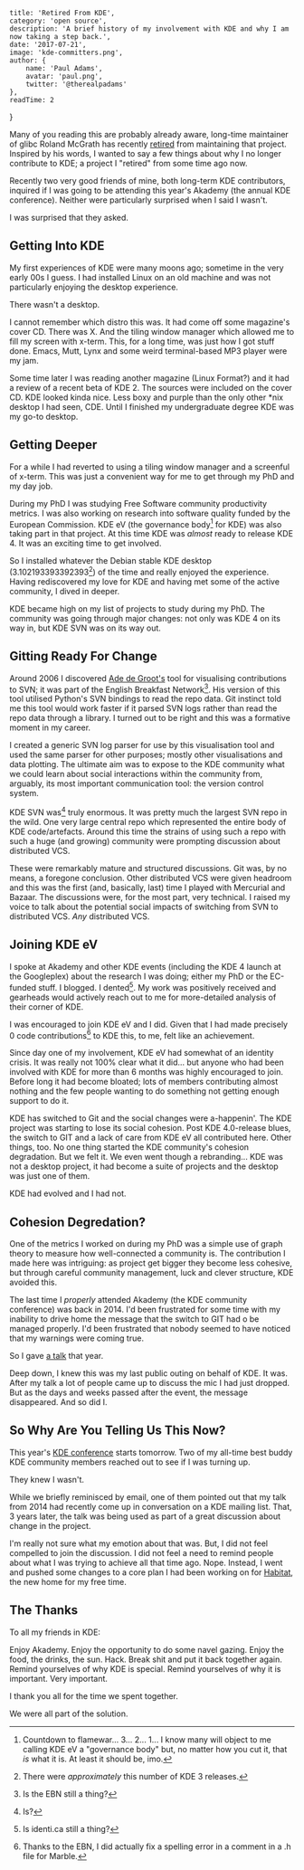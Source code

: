 
    title: 'Retired From KDE',
    category: 'open source',
    description: 'A brief history of my involvement with KDE and why I am now taking a step back.',
    date: '2017-07-21',
    image: 'kde-committers.png',
    author: {
        name: 'Paul Adams',
        avatar: 'paul.png',
        twitter: '@therealpadams'
    },
    readTime: 2
}


Many of you reading this are probably already aware, long-time
maintainer of glibc Roland McGrath has recently
[retired](https://www.theregister.co.uk/2017/07/10/glibc_maintainer_roland_mcgrath_steps_down/)
from maintaining that project. Inspired by his words, I wanted to say
a few things about why I no longer contribute to KDE; a project I
"retired" from some time ago now.

Recently two very good friends of mine, both long-term KDE
contributors, inquired if I was going to be attending this year's
Akademy (the annual KDE conference). Neither were particularly
surprised when I said I wasn't.

I was surprised that they asked.

## Getting Into KDE

My first experiences of KDE were many moons ago; sometime in the very
early 00s I guess. I had installed Linux on an old machine and was not
particularly enjoying the desktop experience.

There wasn't a desktop.

I cannot remember which distro this was. It had come off some
magazine's cover CD. There was X. And the tiling window manager which
allowed me to fill my screen with x-term. This, for a long time, was
just how I got stuff done. Emacs, Mutt, Lynx and some weird
terminal-based MP3 player were my jam.

Some time later I was reading another magazine (Linux Format?) and it
had a review of a recent beta of KDE 2. The sources were included on
the cover CD. KDE looked kinda nice. Less boxy and purple than the
only other *nix desktop I had seen, CDE. Until I finished my
undergraduate degree KDE was my go-to desktop.

## Getting Deeper

For a while I had reverted to using a tiling window manager and a
screenful of x-term. This was just a convenient way for me to get
through my PhD and my day job.

During my PhD I was studying Free Software community productivity
metrics. I was also working on research into software quality funded
by the European Commission. KDE eV (the governance body[^1] for KDE)
was also taking part in that project. At this time KDE was _almost_
ready to release KDE 4. It was an exciting time to get involved.

So I installed whatever the Debian stable KDE desktop
(3.102193393392393[^2]) of the time and really enjoyed the
experience. Having rediscovered my love for KDE and having met some of
the active community, I dived in deeper.

KDE became high on my list of projects to study during my PhD. The
community was going through major changes: not only was KDE 4 on its
way in, but KDE SVN was on its way out.

## Gitting Ready For Change

Around 2006 I discovered [Ade de
Groot's](https://en.wikipedia.org/wiki/Adriaan_de_Groot_(software_developer))
tool for visualising contributions to SVN; it was part of the English
Breakfast Network[^3]. His version of this tool utilised Python's SVN
bindings to read the repo data. Git instinct told me this tool would
work faster if it parsed SVN logs rather than read the repo data
through a library. I turned out to be right and this was a formative
moment in my career.

I created a generic SVN log parser for use by this visualisation tool
and used the same parser for other purposes; mostly other
visualisations and data plotting. The ultimate aim was to expose to
the KDE community what we could learn about social interactions within
the community from, arguably, its most important communication tool:
the version control system.

KDE SVN was[^4] truly enormous. It was pretty much the largest SVN
repo in the wild. One very large central repo which represented the
entire body of KDE code/artefacts. Around this time the strains of
using such a repo with such a huge (and growing) community were
prompting discussion about distributed VCS.

These were remarkably mature and structured discussions. Git was, by
no means, a foregone conclusion. Other distributed VCS were given
headroom and this was the first (and, basically, last) time I played
with Mercurial and Bazaar. The discussions were, for the most part,
very technical. I raised my voice to talk about the potential social
impacts of switching from SVN to distributed VCS. _Any_ distributed
VCS.

## Joining KDE eV

I spoke at Akademy and other KDE events (including the KDE 4 launch at
the Googleplex) about the research I was doing; either my PhD or the
EC-funded stuff. I blogged. I dented[^5]. My work was positively
received and gearheads would actively reach out to me for
more-detailed analysis of their corner of KDE.

I was encouraged to join KDE eV and I did. Given that I had made
precisely 0 code contributions[^6] to KDE this, to me, felt like an
achievement.

Since day one of my involvement, KDE eV had somewhat of an identity
crisis. It was really not 100% clear what it did... but anyone who
had been involved with KDE for more than 6 months was highly
encouraged to join. Before long it had become bloated; lots of members
contributing almost nothing and the few people wanting to do something
not getting enough support to do it.

KDE has switched to Git and the social changes were a-happenin'. The
KDE project was starting to lose its social cohesion. Post KDE
4.0-release blues, the switch to GIT and a lack of care from KDE eV
all contributed here. Other things, too. No one thing started the KDE
community's cohesion degradation. But we felt it. We even went though
a rebranding... KDE was not a desktop project, it had become a suite
of projects and the desktop was just one of them.

KDE had evolved and I had not.

## Cohesion Degredation?

One of the metrics I worked on during my PhD was a simple use of graph
theory to measure how well-connected a community is. The contribution
I made here was intriguing: as project get bigger they become less
cohesive, but through careful community management, luck and clever
structure, KDE avoided this. 

The last time I _properly_ attended Akademy (the KDE community
conference) was back in 2014. I'd been frustrated for some time with
my inability to drive home the message that the switch to GIT had o be
managed properly. I'd been frustrated that nobody seemed to have
noticed that my warnings were coming true.

So I gave [a
talk](https://conf.kde.org/en/Akademy2014/public/events/167) that
year.

Deep down, I knew this was my last public outing on behalf of KDE. It
was. After my talk a lot of people came up to discuss the mic I had
just dropped. But as the days and weeks passed after the event, the
message disappeared. And so did I.

## So Why Are You Telling Us This Now?

This year's [KDE conference](https://akademy.kde.org/2017) starts
tomorrow. Two of my all-time best buddy KDE community members reached
out to see if I was turning up.

They knew I wasn't.

While we briefly reminisced by email, one of them pointed out that my
talk from 2014 had recently come up in conversation on a KDE mailing
list. That, 3 years later, the talk was being used as part of a great
discussion about change in the project.

I'm really not sure what my emotion about that was. But, I did not
feel compelled to join the discussion. I did not feel a need to remind
people about what I was trying to achieve all that time
ago. Nope. Instead, I went and pushed some changes to a core plan I
had been working on for [Habitat](https://habitat.sh), the new home
for my free time.

## The Thanks

To all my friends in KDE:

Enjoy Akademy. Enjoy the opportunity to do some navel gazing. Enjoy
the food, the drinks, the sun. Hack. Break shit and put it back
together again. Remind yourselves of why KDE is special. Remind
yourselves of why it is important. Very important.

I thank you all for the time we spent together.

We were all part of the solution.

[^1]: Countdown to flamewar... 3... 2... 1... I know many will object to me calling KDE eV a "governance body" but, no matter how you cut it, that _is_ what it is. At least it should be, imo.
[^2]: There were _approximately_ this number of KDE 3 releases.
[^3]: Is the EBN still a thing?
[^4]: Is?
[^5]: Is identi.ca still a thing?
[^6]: Thanks to the EBN, I did actually fix a spelling error in a comment in a .h file for Marble[^7].
[^7]: This makes me a true C++ h4xX0r, right?